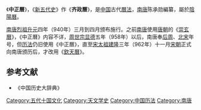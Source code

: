{{unreferenced|time=2019-04-11T08:12:23+00:00}}
《'''中正曆'''》，《[[新五代史|新五代史]]》作《'''齐政曆'''》，是[[中国|中国]]古代[[曆法|曆法]]，[[南唐|南唐]]陈承勋編纂，屬於[[陰陽曆|陰陽曆]]。

[[南唐烈祖|南唐烈祖]][[升元|升元]]四年（940年）三月到四月颁布施行。之前[[南唐|南唐]]使用[[唐朝|唐朝]]的《[[崇玄曆|崇玄曆]]》，《中正曆》内容不详，[[周世宗|周世宗]][[显德|显德]]五年（958年）以后，南唐奉[[后周|后周]]、[[北宋|北宋]]年号，但[[历法|历法]]仍旧使用《中正曆》，直至[[宋太祖|宋太祖]][[建隆|建隆]]三年（962年）十一月[[宋朝|宋朝]]正式向南唐颁历后，才改用《[[欽天曆|欽天曆]]》。

==参考文献==
* 《中国历史大辞典》

{{歷代中國曆法}}
[[Category:五代十国文化|Category:五代十国文化]]
[[Category:天文学史|Category:天文学史]]
[[Category:中国历法|Category:中国历法]]
[[Category:南唐|Category:南唐]]